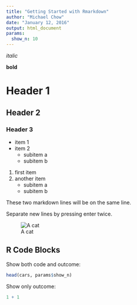 ```yaml
---
title: "Getting Started with Rmarkdown"
author: "Michael Chow"
date: "January 12, 2016"
output: html_document
params:
  show_n: 10
---
```


*italic*

**bold**

Header 1
========

Header 2
--------

### Header 3

* item 1
* item 2
    - subitem a
    - subitem b

1. first item
2. another item
    - subitem a
    - subitem b
  
These two markdown lines will be on the
same line.

Separate new lines by pressing enter twice.

![A cat](boat-cat.jpg)

R Code Blocks
-------------

Show both code and outcome:

```r

head(cars, params$show_n)

```

Show only outcome:

```r

1 + 1

```


